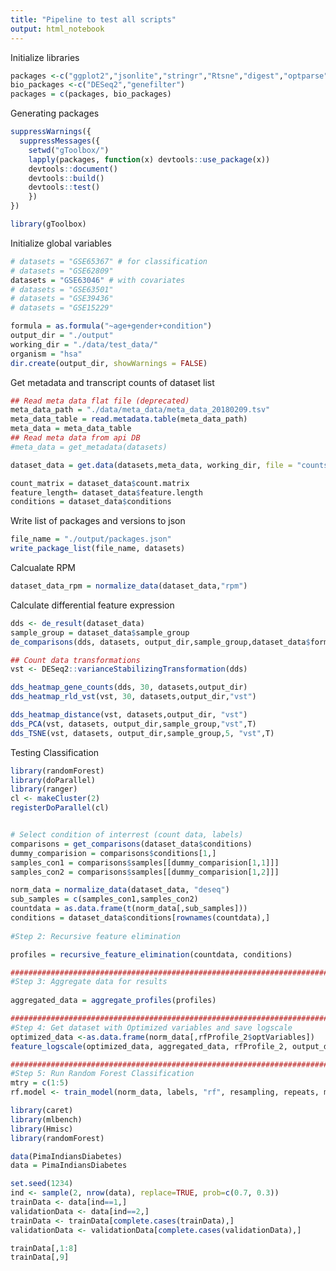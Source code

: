 ```yaml
---
title: "Pipeline to test all scripts"
output: html_notebook
---
```


Initialize libraries 
```r
packages <-c("ggplot2","jsonlite","stringr","Rtsne","digest","optparse","usdm", "caret", "e1071","httr","dplyr", "ranger", "randomForest","testthat")
bio_packages <-c("DESeq2","genefilter")
packages = c(packages, bio_packages)
```


Generating packages
```r

suppressWarnings({
  suppressMessages({
    setwd("gToolbox/")
    lapply(packages, function(x) devtools::use_package(x))
    devtools::document()
    devtools::build()  
    devtools::test()
    })
})

library(gToolbox)
```


Initialize global variables
```r

# datasets = "GSE65367" # for classification
# datasets = "GSE62809"
datasets = "GSE63046" # with covariates
# datasets = "GSE63501"
# datasets = "GSE39436"
# datasets = "GSE15229"

formula = as.formula("~age+gender+condition")
output_dir = "./output"
working_dir = "./data/test_data/"
organism = "hsa"
dir.create(output_dir, showWarnings = FALSE)

```

Get metadata and transcript counts of dataset list
```r

## Read meta data flat file (deprecated)
meta_data_path = "./data/meta_data/meta_data_20180209.tsv"
meta_data_table = read.metadata.table(meta_data_path)
meta_data = meta_data_table
## Read meta data from api DB
#meta_data = get_metadata(datasets)

dataset_data = get.data(datasets,meta_data, working_dir, file = "counts.1.tsv", formula=formula)

count_matrix = dataset_data$count.matrix
feature_length= dataset_data$feature.length
conditions = dataset_data$conditions

```

Write list of packages and versions to json
```r
file_name = "./output/packages.json"
write_package_list(file_name, datasets)
```


Calcualate RPM
```r
dataset_data_rpm = normalize_data(dataset_data,"rpm")
```

Calculate differential feature expression
```r

dds <- de_result(dataset_data)
sample_group = dataset_data$sample_group
de_comparisons(dds, datasets, output_dir,sample_group,dataset_data$formula, T)

## Count data transformations 
vst <- DESeq2::varianceStabilizingTransformation(dds)

dds_heatmap_gene_counts(dds, 30, datasets,output_dir)
dds_heatmap_rld_vst(vst, 30, datasets,output_dir,"vst")

dds_heatmap_distance(vst, datasets,output_dir, "vst")
dds_PCA(vst, datasets, output_dir,sample_group,"vst",T)
dds_TSNE(vst, datasets, output_dir,sample_group,5, "vst",T)

```


Testing Classification
```r
library(randomForest)
library(doParallel)
library(ranger)
cl <- makeCluster(2)
registerDoParallel(cl)


# Select condition of interrest (count data, labels)
comparisons = get_comparisons(dataset_data$conditions)
dummy_comparision = comparisons$conditions[1,]
samples_con1 = comparisons$samples[[dummy_comparision[1,1]]]
samples_con2 = comparisons$samples[[dummy_comparision[1,2]]]

norm_data = normalize_data(dataset_data, "deseq")
sub_samples = c(samples_con1,samples_con2)
countdata = as.data.frame(t(norm_data[,sub_samples]))
conditions = dataset_data$conditions[rownames(countdata),]
  
#Step 2: Recursive feature elimination

profiles = recursive_feature_elimination(countdata, conditions)

#####################################################################################################################
#Step 3: Aggregate data for results
 
aggregated_data = aggregate_profiles(profiles)

#####################################################################################################################
#Step 4: Get dataset with Optimized variables and save logscale
optimized_data <-as.data.frame(norm_data[,rfProfile_2$optVariables])
feature_logscale(optimized_data, aggregated_data, rfProfile_2, output_dir)

#####################################################################################################################
#Step 5: Run Random Forest Classification
mtry = c(1:5)
rf.model <- train_model(norm_data, labels, "rf", resampling, repeats, mtry, stratified = F)


```

```r
library(caret)
library(mlbench)
library(Hmisc)
library(randomForest)

data(PimaIndiansDiabetes)
data = PimaIndiansDiabetes

set.seed(1234)
ind <- sample(2, nrow(data), replace=TRUE, prob=c(0.7, 0.3))
trainData <- data[ind==1,]
validationData <- data[ind==2,]
trainData <- trainData[complete.cases(trainData),]
validationData <- validationData[complete.cases(validationData),]

trainData[,1:8]
trainData[,9]
```
